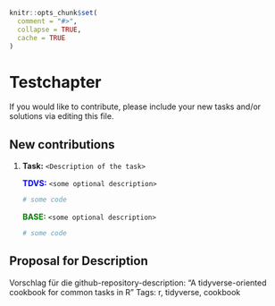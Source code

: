 ```r
knitr::opts_chunk$set(
  comment = "#>",
  collapse = TRUE,
  cache = TRUE
)
```
# Testchapter

If you would like to contribute, please include your new tasks and/or solutions via editing this file.

## New contributions

1. **Task:** `<Description of the task>`

    __<span style="color:blue">TDVS:</span>__ `<some optional description>`
    
    ```r
    # some code
    ```

    __<span style="color:green">BASE:</span>__ `<some optional description>`
    
    ```r
    # some code
    ```


## Proposal for Description
Vorschlag für die github-repository-description: "A tidyverse-oriented cookbook for common tasks in R"
Tags: r, tidyverse, cookbook
